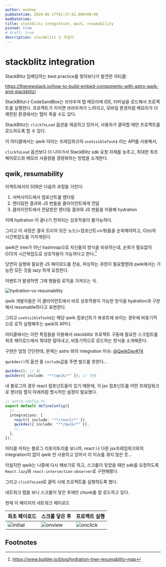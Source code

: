```yaml
---
author: wonhee
pubDatetime: 2024-06-17T01:17:52.000+09:00
modDatetime:
title: stackblitz integration, qwik, resumability
pinned: true
# draft: true
description: stackblitz 는 무겁다
---
```


# stackblitz integration

StackBlitz 임베딩하는 best practice를 찾아보다가 발견한 아티클:

https://thenewstack.io/how-to-build-embed-components-with-astro-qwik-and-stackblitz/

StackBlitz나 CodeSandBox는 브라우져 탭 메모리에 IDE, 터미널을 로드해서 프로젝트를 실행한다.
프로젝트가 커지면 브라우져가 느려지고, 모바일 환경처럼 메모리가 더 제한된 환경에서는 탭이 죽을 수도 있다.

StackBlitz는 `clickToLoad` 옵션을 제공하고 있어서, 사용자가 클릭할 때만 프로젝트를 로드하도록 할 수 있다.

이 아티클에서는 qwik 이라는 프레임워크의 `useVisibleTask$` 라는 API를 사용해서,

`clickToLoad` 옵션보다 더 나아가서 StackBlitz sdk 요청 자체를 늦추고, 최대한 최초 페이로드와 메모리 사용량을 경량화하는 방법을 소개한다.

## qwik, resumability

리액트에서의 SSR은 다음의 과정을 거친다:

1. 서버사이드에서 컴포넌트를 렌더링
2. 렌더링한 결과와 JS 번들을 클라이언트에게 전달
3. 클라이언트에서 전달받은 렌더링 결과와 JS 번들을 이용해 hydration

이때 hydration 이 끝나기 전까지는 상호작용이 불가능하다.

그리고 이 과정은 결국 트리의 모든 노드(=컴포넌트=n개)들을 순회해야하고, O(n)의 시간복잡도를 가지게된다.

qwik은 tree가 아닌 hashmap으로 자신들의 방식을 비유하는데, 순회가 필요없이 O(1)의 시간복잡도로 상호작용이 가능하다고 한다.[^1]

당연히 실행에 필요한 JS 페이로드를 전송, 파싱하는 과정이 필요할텐데 qwik에서는 가능한 모든 것을 lazy 하게 요청한다.

이벤트가 발생하면 그때 핸들링 로직을 가져오는 식.

![hydration-vs-resumability](./hydration-vs-resumability.jpeg)

qwik 개발자들은 이 클라이언트에서 바로 상호작용이 가능한 방식을 hydration과 구분해서 resumable하다고 표현한다.

그리고 `useVisibleTask$`는 해당 qwik 컴포넌트가 뷰포트에 보이는 경우에 비동기적으로 로직 실행해주는 qwik의 API다.

아티클에서는 이런 특징들을 이용해서 stackblitz 프로젝트 구동에 필요한 스크립트를 최초 페이로드에서 최대한 덜어내고, 비동기적으로 로드하는 방식을 소개해준다.

구현은 엄청 간단한데, 문제는 astro 와의 integration 이슈: [@QwikDev#74](https://github.com/QwikDev/astro/issues/74)

`qwikdev()`의 옵션 중 `include`값을 주면 빌드를 못한다...

```ts
qwikdev(); // 됨
qwikdev({ include: "**/qwik/*" }); // 안됨
```

내 블로그의 경우 react 컴포넌트들이 있기 때문에, 각 jsx 컴포넌트를 어떤 프레임워크로 렌더링 할지 아래처럼 명시적인 설정이 필요했다.

```ts {4,5}
// astro.config.ts
export default defineConfig({
  //...
  integrations: [
    react({ include: "**/react/*" }),
    qwikdev({ include: "**/qwik/*" }),
    //...
  ],
});
```

아티클 저자는 블로그 리포지토리를 보니까, react 나 다른 jsx프레임워크와의 integration이 없이 qwik 만 사용하고 있어서 이 이슈를 겪지 않은 듯...

아쉽지만 qwik는 나중에 다시 해보기로 하고, 스크롤이 닿았을 때만 sdk를 요청하도록 `React.lazy`와 `react-intersection-observer`로 구현해봤다.

그리고 `clickToLoad`로 클릭 시에 프로젝트를 실행하도록 했다.

<StackBlitz id="2wheeh/simple-rsc" clickToLoad client:load />

네트워크 탭을 보니 스크롤이 닿은 후에만 chunk를 잘 로드하고 있다.

현재 이 페이지의 네트워크 페이로드

| 최초 페이로드             | 스크롤 닿은 후          | 프로젝트 실행             |
| ------------------------- | ----------------------- | ------------------------- |
| ![initial](./initial.png) | ![onview](./onview.png) | ![onclick](./onclick.png) |

## Footnotes

[^1]: https://www.builder.io/blog/hydration-tree-resumability-map
